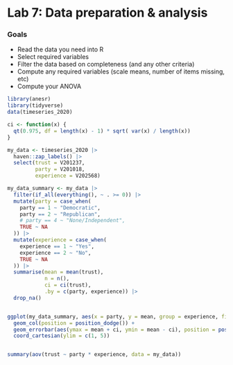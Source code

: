 # Lab 7: Data preparation & analysis {.unnumbered}

### Goals

- Read the data you need into R
- Select required variables
- Filter the data based on completeness (and any other criteria)
- Compute any required variables (scale means, number of items missing, etc)
- Compute your ANOVA

<!-- ## Data wrangling, description, and visualization -->

```r
library(anesr)
library(tidyverse)
data(timeseries_2020)

ci <- function(x) {
  qt(0.975, df = length(x) - 1) * sqrt( var(x) / length(x))
}

my_data <- timeseries_2020 |> 
  haven::zap_labels() |> 
  select(trust = V201237, 
         party = V201018,
         experience = V202568)

my_data_summary <- my_data |> 
  filter(if_all(everything(), ~ . >= 0)) |> 
  mutate(party = case_when(
    party == 1 ~ "Democratic",
    party == 2 ~ "Republican",
    # party == 4 ~ "None/Independent",
    TRUE ~ NA
  )) |> 
  mutate(experience = case_when(
    experience == 1 ~ "Yes",
    experience == 2 ~ "No",
    TRUE ~ NA
  )) |> 
  summarise(mean = mean(trust), 
            n = n(),
            ci = ci(trust),
            .by = c(party, experience)) |> 
  drop_na()


ggplot(my_data_summary, aes(x = party, y = mean, group = experience, fill = experience)) +
  geom_col(position = position_dodge()) +
  geom_errorbar(aes(ymax = mean + ci, ymin = mean - ci), position = position_dodge(width = 0.9), width = 0.3) +
  coord_cartesian(ylim = c(1, 5))


summary(aov(trust ~ party * experience, data = my_data))

```

